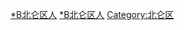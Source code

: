 {{Catnav|頁面分類|各種主題的頁面分類|依中国各省来作的分类|各地中国人|浙江人|宁波人}}

[[Category:宁波人|*B北仑区人]]
[[Category:镇海县人|*B北仑区人]]
[[Category:北仑区|Category:北仑区]]